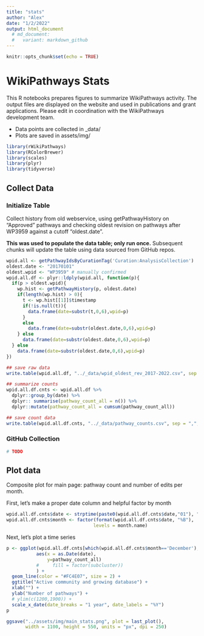 ```yaml
---
title: "stats"
author: "Alex"
date: "1/2/2022"
output: html_document
  # md_document:
  #   variant: markdown_github
---
```


```r
knitr::opts_chunk$set(echo = TRUE)
```
# WikiPathways Stats
This R notebooks prepares figures to summarize WikiPathways activity. The output files are displayed on the website and used in publications and grant applications. Please edit in coordination with the WikiPathways development team.

* Data points are collected in _data/
* Plots are saved in assets/img/
 
```r
library(rWikiPathways) 
library(RColorBrewer)
library(scales)
library(plyr)
library(tidyverse)
```

## Collect Data

### Initialize Table
Collect history from old webservice, using getPathwayHistory on "Approved" 
pathways and checking oldest revision on pathways after WP3959 against a 
cutoff "oldest.date". 

**This was used to populate the data table; only run once.** Subsequent chunks
will update the table using data sourced from GitHub repos.

```r
wpid.all <- getPathwayIdsByCurationTag('Curation:AnalysisCollection')
oldest.date <- "20170101"
oldest.wpid <- "WP3959" # manually confirmed
wpid.all.df <- plyr::ldply(wpid.all, function(p){
  if(p > oldest.wpid){
    wp.hist <- getPathwayHistory(p, oldest.date)
    if(length(wp.hist) > 0){
      t <- wp.hist[[1]]$timestamp
      if(!is.null(t)){
        data.frame(date=substr(t,0,6),wpid=p)
      }
      else
        data.frame(date=substr(oldest.date,0,6),wpid=p)
    } else
      data.frame(date=substr(oldest.date,0,6),wpid=p)
  } else
    data.frame(date=substr(oldest.date,0,6),wpid=p)
})

## save raw data
write.table(wpid.all.df, "../_data/wpid_oldest_rev_2017-2022.csv", sep = ",", row.names = F)

## summarize counts
wpid.all.df.cnts <- wpid.all.df %>%
  dplyr::group_by(date) %>%
  dplyr:: summarise(pathway_count_all = n()) %>%
  dplyr::mutate(pathway_count_all = cumsum(pathway_count_all))

## save count data
write.table(wpid.all.df.cnts, "../_data/pathway_counts.csv", sep = ",", row.names = F)
```

### GitHub Collection

```r
# TODO
```

## Plot data

Composite plot for main page: pathway count and number of edits per month.

First, let's make a proper date column and helpful factor by month
```r
wpid.all.df.cnts$date <- strptime(paste0(wpid.all.df.cnts$date,"01"), "%Y%m%d")
wpid.all.df.cnts$month <- factor(format(wpid.all.df.cnts$date, "%B"),
                                levels = month.name)
```

Next, let's plot a time series
```r
p <- ggplot(wpid.all.df.cnts[which(wpid.all.df.cnts$month=='December'),],
           aes(x = as.Date(date),
               y=pathway_count_all)
           #     fill = factor(subcluster))
           ) + 
  geom_line(color = "#FC4E07", size = 2) +
  ggtitle("Active community and growing database") +
  xlab("") +
  ylab("Number of pathways") +
  # ylim(c(1200,1900)) +
  scale_x_date(date_breaks = "1 year", date_labels = "%Y") 
p
```

```r

ggsave("../assets/img/main_stats.png", plot = last_plot(), 
       width = 1100, height = 550, units = "px", dpi = 250)
```